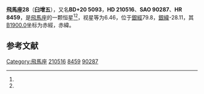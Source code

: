{{Starbox begin
| name = 飛馬座28
}}
{{Starbox observe
| epoch = [[J2000.0|J2000.0]]
| constell = [[飛馬座|飛馬座]]<ref name=SIMBAD>{{cite web
 | url=http://simbad.u-strasbg.fr/simbad/sim-id?Ident=HR+8459
 | title =Pulsating variable Star
 | publisher=Centre de Données astronomiques de Strasbourg
 | work=SIMBAD
 | accessdate=2012-07-13}}</ref><ref name=DATA>{{cite web
 | url=http://vizier.u-strasbg.fr/viz-bin/VizieR-5?-out.add=.&-source=5050&-corr=PK=HR&-out.max=9999&HR=8459
 | title =VizieR Detailed Page
 | accessdate=2012-07-13}}</ref>
| 星官 = 
| ra = {{RA|22|10|30.2}}<ref name=SIMBAD /><ref name=DATA />
| dec = {{DEC|+20|58|41}}<ref name=SIMBAD /><ref name=DATA />
| appmag_v = 6.46<ref name=SIMBAD /><ref name=DATA />
}}
{{Starbox character
| class = A3III<ref name=SIMBAD /><ref name=DATA />
| b-v = 0.12<ref name=SIMBAD /><ref name=DATA />
| u-b = 0.11<ref name=SIMBAD /><ref name=DATA />
| r-i = <ref name=SIMBAD /><ref name=DATA />
| variable = 
}}
{{Starbox astrometry
| radial_v = 0.11
| prop_mo_ra = 8
| parallax = 
| p_error = 
}}
{{Starbox catalog
| names =BD+20 5093，[[SAO星表|SAO]] 90287，[[HD星表|HD]] 210516，[[HR星表|HR]] 8459}}
{{Starbox reference |Simbad=HR+8459}}
{{Starbox end}}

'''飛馬座28'''（'''臼增五'''），又名'''BD+20 5093'''，'''HD 210516'''、'''SAO 90287'''、'''HR 8459'''，是[[飛馬座|飛馬座]]的一颗恒星<ref name=SIMBAD /><ref name=DATA />，视星等为6.46，位于[[銀道座標系|銀經]]79.8，[[銀道座標系|銀緯]]-28.11，其[[B1900.0|B1900.0]]坐标为赤經{{RA|22|5|46.5}}，赤緯{{DEC|+20|-28.11|11}}。

== 参考文献 ==
{{reflist}}

{{飞马座恒星}}
{{星官|臼|4|8}}

[[Category:飛馬座|Category:飛馬座]]
[[Category:HD和HDE天體|210516]]
[[Category:HR天體|8459]]
[[Category:SAO天體|90287]]


{{star-stub}}